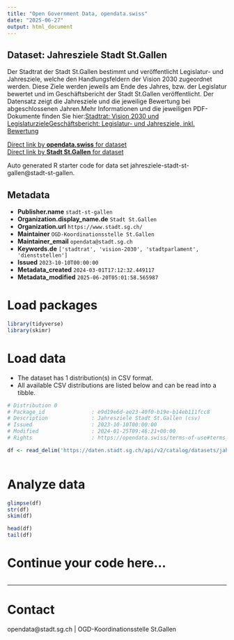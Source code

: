 ```yaml
---
title: "Open Government Data, opendata.swiss"
date: "2025-06-27"
output: html_document
---
```


## Dataset: Jahresziele Stadt St.Gallen

Der Stadtrat der Stadt St.Gallen bestimmt und veröffentlicht Legislatur- und Jahresziele, welche den Handlungsfeldern der Vision 2030 zugeordnet werden. Diese Ziele werden jeweils am Ende des Jahres, bzw. der Legislatur bewertet und im Geschäftsbericht der Stadt St.Gallen veröffentlicht. Der Datensatz zeigt die Jahresziele und die jeweilige Bewertung bei abgeschlossenen Jahren.Mehr Informationen und die jeweiligen PDF-Dokumente finden Sie hier:[Stadtrat: Vision 2030 und Legislaturziele](https://www.stadt.sg.ch/home/verwaltung-politik/demokratie-politik/stadtrat.html)[Geschäftsbericht: Legislatur- und Jahresziele, inkl. Bewertung](https://www.stadt.sg.ch/home/verwaltung-politik/demokratie-politik/geschaeftsbericht.html)

[Direct link by **opendata.swiss** for dataset](https://opendata.swiss/de/dataset/jahresziele-stadt-st-gallen)<br>
[Direct link by **Stadt St.Gallen** for dataset](https://daten.stadt.sg.ch/explore/dataset/jahresziele-stadt-st-gallen/)

Auto generated R starter code for data set jahresziele-stadt-st-gallen@stadt-st-gallen.

## Metadata

- **Publisher.name** `stadt-st-gallen`
- **Organization.display_name.de** `Stadt St.Gallen`
- **Organization.url** `https://www.stadt.sg.ch/`
- **Maintainer** `OGD-Koordinationsstelle St.Gallen`
- **Maintainer_email** `opendata@stadt.sg.ch`
- **Keywords.de** `['stadtrat', 'vision-2030', 'stadtparlament', 'dienststellen']`
- **Issued** `2023-10-10T00:00:00`
- **Metadata_created** `2024-03-01T17:12:32.449117`
- **Metadata_modified** `2025-06-20T05:01:58.565987`


# Load packages

```r

library(tidyverse)
library(skimr)

```

# Load data

-   The dataset has 1 distribution(s) in CSV format.
-   All available CSV distributions are listed below and can be read into a tibble.

```r

# Distribution 0
# Package_id               : e9d19e6d-ae23-40f0-b19e-b14eb111fcc8
# Description              : Jahresziele Stadt St.Gallen (csv)
# Issued                   : 2023-10-10T00:00:00
# Modified                 : 2024-01-25T09:46:21+00:00
# Rights                   : https://opendata.swiss/terms-of-use#terms_by

df <- read_delim('https://daten.stadt.sg.ch/api/v2/catalog/datasets/jahresziele-stadt-st-gallen/exports/csv?use_labels=true')



```

# Analyze data

```r

glimpse(df)
str(df)
skim(df)

head(df)
tail(df)

```

# Continue your code here...

```r

```

------------------------------------------------------------------------

# Contact

opendata@stadt.sg.ch | OGD-Koordinationsstelle St.Gallen
